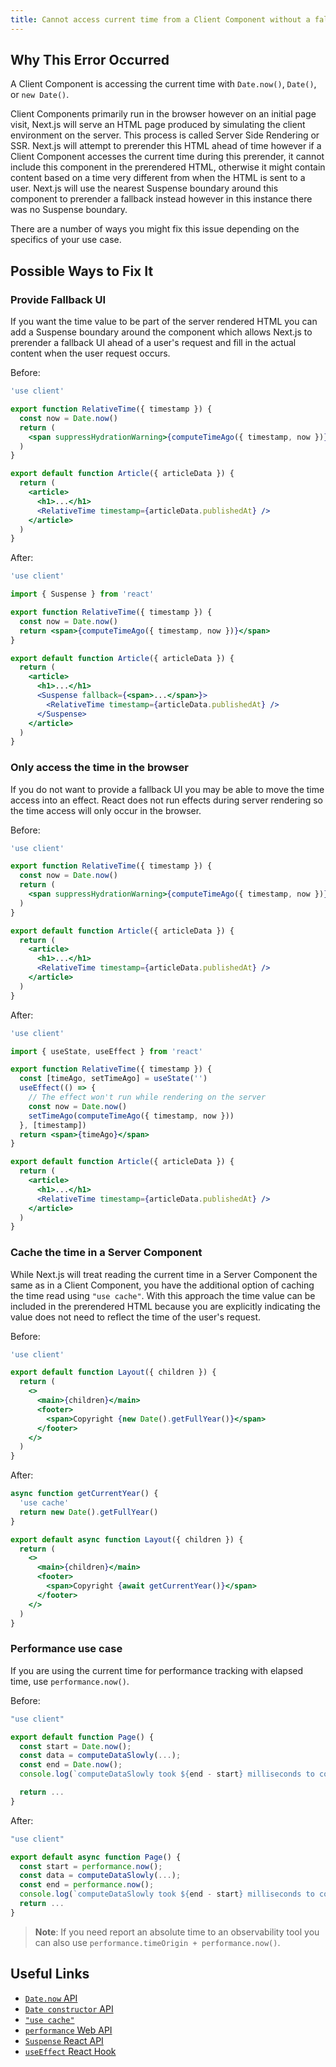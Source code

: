 ```yaml
---
title: Cannot access current time from a Client Component without a fallback UI defined
---
```


## Why This Error Occurred

A Client Component is accessing the current time with `Date.now()`, `Date()`, or `new Date()`.

Client Components primarily run in the browser however on an initial page visit, Next.js will serve an HTML page produced by simulating the client environment on the server. This process is called Server Side Rendering or SSR. Next.js will attempt to prerender this HTML ahead of time however if a Client Component accesses the current time during this prerender, it cannot include this component in the prerendered HTML, otherwise it might contain content based on a time very different from when the HTML is sent to a user. Next.js will use the nearest Suspense boundary around this component to prerender a fallback instead however in this instance there was no Suspense boundary.

There are a number of ways you might fix this issue depending on the specifics of your use case.

## Possible Ways to Fix It

### Provide Fallback UI

If you want the time value to be part of the server rendered HTML you can add a Suspense boundary around the component which allows Next.js to prerender a fallback UI ahead of a user's request and fill in the actual content when the user request occurs.

Before:

```jsx filename="app/article.js"
'use client'

export function RelativeTime({ timestamp }) {
  const now = Date.now()
  return (
    <span suppressHydrationWarning>{computeTimeAgo({ timestamp, now })}</span>
  )
}

export default function Article({ articleData }) {
  return (
    <article>
      <h1>...</h1>
      <RelativeTime timestamp={articleData.publishedAt} />
    </article>
  )
}
```

After:

```jsx filename="app/article.js"
'use client'

import { Suspense } from 'react'

export function RelativeTime({ timestamp }) {
  const now = Date.now()
  return <span>{computeTimeAgo({ timestamp, now })}</span>
}

export default function Article({ articleData }) {
  return (
    <article>
      <h1>...</h1>
      <Suspense fallback={<span>...</span>}>
        <RelativeTime timestamp={articleData.publishedAt} />
      </Suspense>
    </article>
  )
}
```

### Only access the time in the browser

If you do not want to provide a fallback UI you may be able to move the time access into an effect. React does not run effects during server rendering so the time access will only occur in the browser.

Before:

```jsx filename="app/article.js"
'use client'

export function RelativeTime({ timestamp }) {
  const now = Date.now()
  return (
    <span suppressHydrationWarning>{computeTimeAgo({ timestamp, now })}</span>
  )
}

export default function Article({ articleData }) {
  return (
    <article>
      <h1>...</h1>
      <RelativeTime timestamp={articleData.publishedAt} />
    </article>
  )
}
```

After:

```jsx filename="app/article.js"
'use client'

import { useState, useEffect } from 'react'

export function RelativeTime({ timestamp }) {
  const [timeAgo, setTimeAgo] = useState('')
  useEffect(() => {
    // The effect won't run while rendering on the server
    const now = Date.now()
    setTimeAgo(computeTimeAgo({ timestamp, now }))
  }, [timestamp])
  return <span>{timeAgo}</span>
}

export default function Article({ articleData }) {
  return (
    <article>
      <h1>...</h1>
      <RelativeTime timestamp={articleData.publishedAt} />
    </article>
  )
}
```

### Cache the time in a Server Component

While Next.js will treat reading the current time in a Server Component the same as in a Client Component, you have the additional option of caching the time read using `"use cache"`. With this approach the time value can be included in the prerendered HTML because you are explicitly indicating the value does not need to reflect the time of the user's request.

Before:

```jsx filename="app/home/layout.js"
'use client'

export default function Layout({ children }) {
  return (
    <>
      <main>{children}</main>
      <footer>
        <span>Copyright {new Date().getFullYear()}</span>
      </footer>
    </>
  )
}
```

After:

```jsx filename="app/home/layout.js"
async function getCurrentYear() {
  'use cache'
  return new Date().getFullYear()
}

export default async function Layout({ children }) {
  return (
    <>
      <main>{children}</main>
      <footer>
        <span>Copyright {await getCurrentYear()}</span>
      </footer>
    </>
  )
}
```

### Performance use case

If you are using the current time for performance tracking with elapsed time, use `performance.now()`.

Before:

```jsx filename="app/page.js"
"use client"

export default function Page() {
  const start = Date.now();
  const data = computeDataSlowly(...);
  const end = Date.now();
  console.log(`computeDataSlowly took ${end - start} milliseconds to complete`)

  return ...
}
```

After:

```jsx filename="app/page.js"
"use client"

export default async function Page() {
  const start = performance.now();
  const data = computeDataSlowly(...);
  const end = performance.now();
  console.log(`computeDataSlowly took ${end - start} milliseconds to complete`)
  return ...
}
```

> **Note**: If you need report an absolute time to an observability tool you can also use `performance.timeOrigin + performance.now()`.

## Useful Links

- [`Date.now` API](https://developer.mozilla.org/en-US/docs/Web/JavaScript/Reference/Global_Objects/Date/now)
- [`Date constructor` API](https://developer.mozilla.org/en-US/docs/Web/JavaScript/Reference/Global_Objects/Date/Date)
- [`"use cache"`](/docs/app/api-reference/directives/use-cache)
- [`performance` Web API](https://developer.mozilla.org/en-US/docs/Web/API/Performance)
- [`Suspense` React API](https://react.dev/reference/react/Suspense)
- [`useEffect` React Hook](https://react.dev/reference/react/useEffect)
